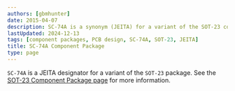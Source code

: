 ```yaml
---
authors: [gbmhunter]
date: 2015-04-07
description: SC-74A is a synonym (JEITA) for a variant of the SOT-23 component package family.
lastUpdated: 2024-12-13
tags: [component packages, PCB design, SC-74A, SOT-23, JEITA]
title: SC-74A Component Package
type: page
---
```


`SC-74A` is a JEITA designator for a variant of the `SOT-23` package. See the [SOT-23 Component Package page](/pcb-design/component-packages/sot-23-component-package) for more information.
